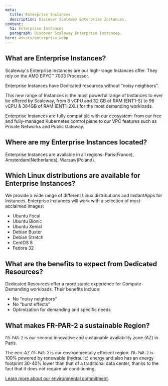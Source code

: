 ```yaml
---
meta:
  title: Enterprise Instances
  description: Discover Scaleway Enterprise Instances.
content:
  h1: Enterprise Instances
  paragraph: Discover Scaleway Enterprise Instances.
hero: assets/enterprise.webp
---
```


## What are Enterprise Instances?

Scaleway's Enterprise Instances are our high-range Instances offer. They rely on the AMD EPYC™ 7003 Processor.

Enterprise Instances have Dedicated resources without “noisy neighbors”.

This new range of Instances is the most powerful range of Instances to ever be offered by Scaleway, from 8 vCPU and 32 GB of RAM (ENT1-S) to 96 vCPU & 384GB of RAM (ENT1-2XL) for the most demanding workloads.

Enterprise Instances are fully compatible with our ecosystem: from our free and fully-managed Kubernetes control plane to our VPC features such as Private Networks and Public Gateway.

## Where are my Enterprise Instances located?

Enterprise Instances are available in all regions: Paris(France), Amsterdam(Netherlands), Warsaw(Poland).

## Which Linux distributions are available for Enterprise Instances?

We provide a wide range of different Linux distributions and InstantApps for Instances. Enterprise Instances will work with a selection of most-acclaimed images:

- Ubuntu Focal
- Ubuntu Bionic
- Ubuntu Xenial
- Debian Buster
- Debian Stretch
- CentOS 8
- Fedora 32

## What are the benefits to expect from Dedicated Resources?

Dedicated Resources offer a more stable experience for Compute-Demanding workloads. Their benefits include:

- No “noisy neighbors”
- No “burst effects”
- Optimization for demanding and specific needs

## What makes FR-PAR-2 a sustainable Region?

`FR-PAR-2` is our second innovative and sustainable availability zone (AZ) in Paris.

The eco-AZ `FR-PAR-2` is our environmentally efficient region. `FR-PAR-2` is 100% powered by renewable (hydraulic) energy and also has an energy footprint 30-40% lower than that of a traditional data center, thanks to the fact that it does not require air conditioning.

[Learn more about our environmental commitment](https://www.scaleway.com/en/environmental-leadership/).

